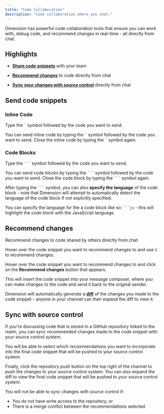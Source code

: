 ```yaml
---
title: "Code Collaboration"
description: "Code collaboration where you chat."
---
```


Dimension has powerful code collaboration tools that ensure you can work with, debug code, and recommend changes in real-time - all directly from chat.

## Highlights

- [**Share code snippets**](#send-code-snippets) with your team

- [**Recommend changes**](#recommend-changes) to code directly from chat

- [**Sync your changes with source control**](#sync-with-source-control) directly from chat

## Send code snippets

### Inline Code

<Accordion title="Keyboard shortcuts" defaultOpen="true">

Type the `` ` `` symbol followed by the code you want to send.

</Accordion>

You can send inline code by typing the `` ` `` symbol followed by the code you want to send. Close the inline code by typing the `` ` `` symbol again.

### Code Blocks

<Accordion title="Keyboard shortcuts" defaultOpen="true">

Type the ` ``` ` symbol followed by the code you want to send.

</Accordion>

You can send code blocks by typing the ` ``` ` symbol followed by the code you want to send. Close the code block by typing the ` ``` ` symbol again.

After typing the ` ``` ` symbol, you can also **specify the language** of the code block - note that Dimension will attempt to automatically detect the language of the code block if not explicitly specified.

You can specify the language for the a code block like so: ` ```js ` - this will highlight the code block with the JavaScript language.

## Recommend changes

Recommend changes to code shared by others directly from chat.

<Accordion title="Keyboard shortcuts" defaultOpen="true">

Hover over the code snippet you want to recommend changes to and use `S` to recommend changes.

</Accordion>

Hover over the code snippet you want to recommend changes to and click on the **Recommend changes** button that appears.

This will insert the code snippet into your message composer, where you can make changes to the code and send it back to the original sender.

Dimension will automatically generate a [**diff**](https://en.wikipedia.org/wiki/Diff#Unified_format) of the changes you made to the code snippet - anyone in your channel can then expand the diff to view it.

## Sync with source control

If you're discussing code that is stored in a GitHub repository linked to the realm, you can sync recommended changes made to the code snippet with your source control system.

You will be able to select which recommendations you want to incorporate into the final code snippet that will be pushed to your source control system.

Finally, click the repository push button on the top right of the channel to push the changes to your source control system. You can also expand the diff to view the final code snippet that will be pushed to your source control system.

<Warning>

You will not be able to sync changes with source control if:

- You do not have write access to the repository, or
- There is a merge conflict between the recommendations selected

</Warning>
